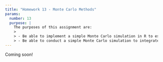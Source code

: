 ```yaml
---
title: "Homework 13 - Monte Carlo Methods"
params:
  number: 13
  purpose: |
    The purposes of this assignment are:
    >
    > - Be able to implement a simple Monte Carlo simulation in R to estimate the probability an even occurring.
    > - Be able to conduct a simple Monte Carlo simulation to integrate a function.
---
```


Coming soon!
